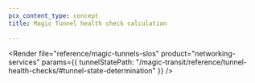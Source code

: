 ```yaml
---
pcx_content_type: concept
title: Magic Tunnel health check calculation

---
```



<Render file="reference/magic-tunnels-slos"
	product="networking-services"
	params={{ tunnelStatePath: "/magic-transit/reference/tunnel-health-checks/#tunnel-state-determination"	}}
/>
